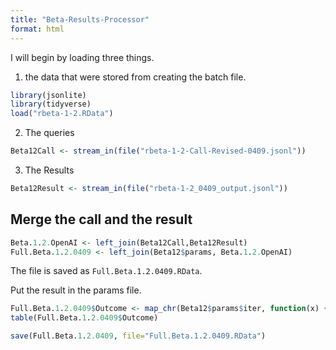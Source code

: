 ```yaml
---
title: "Beta-Results-Processor"
format: html
---
```


I will begin by loading three things.  

1. the data that were stored from creating the batch file.

```r
library(jsonlite)
library(tidyverse)
load("rbeta-1-2.RData")
```

2. The queries

```r
Beta12Call <- stream_in(file("rbeta-1-2-Call-Revised-0409.jsonl"))
```

3. The Results

```r
Beta12Result <- stream_in(file("rbeta-1-2_0409_output.jsonl"))
```

## Merge the call and the result

```r
Beta.1.2.OpenAI <- left_join(Beta12Call,Beta12Result)
Full.Beta.1.2.0409 <- left_join(Beta12$params, Beta.1.2.OpenAI)
```

The file is saved as `Full.Beta.1.2.0409.RData`.

Put the result in the params file.

```r
Full.Beta.1.2.0409$Outcome <- map_chr(Beta12$params$iter, function(x) { unlist(Beta12Result$response$body$choices[[x]][[2]][2]) })
table(Full.Beta.1.2.0409$Outcome)
```

```r
save(Full.Beta.1.2.0409, file="Full.Beta.1.2.0409.RData")
```

